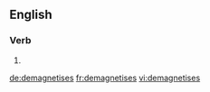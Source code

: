 
==English==

===Verb===
{{head|en}}

# {{en-third-person singular of|demagnetise}}

[[de:demagnetises]]
[[fr:demagnetises]]
[[vi:demagnetises]]